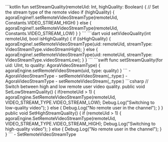 <PlatformWrapper platform="android">
    ```kotlin
    fun setStreamQuality(remoteUid: Int, highQuality: Boolean) {
        // Set the stream type of the remote video
        if (highQuality) {
            agoraEngine!!.setRemoteVideoStreamType(remoteUid, Constants.VIDEO_STREAM_HIGH)
        } else {
            agoraEngine!!.setRemoteVideoStreamType(remoteUid, Constants.VIDEO_STREAM_LOW)
        }
    }
    ```
</PlatformWrapper>
<PlatformWrapper platform="flutter">
    ```dart
    void setVideoQuality(int remoteUid, bool isHighQuality) {
        if (isHighQuality) {
            agoraEngine!.setRemoteVideoStreamType(uid: remoteUid,
                streamType: VideoStreamType.videoStreamHigh);
        } else {
            agoraEngine!.setRemoteVideoStreamType(uid: remoteUid,
                streamType: VideoStreamType.videoStreamLow);
        }
    }
    ```
</PlatformWrapper>
<PlatformWrapper platform={["ios","macos"]}>
    ```swift
      func setStreamQuality(for uid: UInt, to quality: AgoraVideoStreamType) {
          agoraEngine.setRemoteVideoStream(uid, type: quality)
      }
    ```
    <PlatformWrapper platform="ios">
    - <Link to="{{Global.API_REF_IOS_ROOT_RTC_KIT}}/agoravideostreamtype">AgoraVideoStreamType</Link>
    - <Link to="{{Global.API_REF_IOS_ROOT_RTC_ENGINE_KIT}}/setremotevideostream(_:type:)">setRemoteVideoStream(_:type:)</Link>
    </PlatformWrapper>
    <PlatformWrapper platform="macos">
    - <Link to="{{Global.API_REF_MACOS_ROOT_RTC_KIT}}/agoravideostreamtype">AgoraVideoStreamType</Link>
    - <Link to="{{Global.API_REF_MACOS_ROOT_RTC_ENGINE_KIT}}/setremotevideostream(_:type:)">setRemoteVideoStream(_:type:)</Link>
    </PlatformWrapper>
</PlatformWrapper>
<PlatformWrapper platform="unity">
    ```csharp
    // Switch between high and low remote user video quality.
    public void SetLowStreamQuality()
    {
        if(remoteUid > 1)
        {
            agoraEngine.SetRemoteVideoStreamType(remoteUid, VIDEO_STREAM_TYPE.VIDEO_STREAM_LOW);
            Debug.Log("Switching to low-quality video");
        }
        else
        {
            Debug.Log("No remote user in the channel");
        }
    }
    public void SetHighStreamQuality()
    {
        if (remoteUid > 1)
        {
            agoraEngine.SetRemoteVideoStreamType(remoteUid, VIDEO_STREAM_TYPE.VIDEO_STREAM_HIGH);
            Debug.Log("Switching to high-quality video");
        }
        else
        {
            Debug.Log("No remote user in the channel");
        }
    }
    ```
    - <Link to="{{global.API_REF_UNITY_ROOT}}/class_irtcengine.html#api_irtcengine_setremotevideostreamtype">SetRemoteVideoStreamType</Link>
</PlatformWrapper>